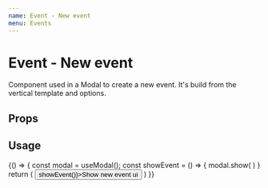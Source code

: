 ```yaml
---
name: Event - New event
menu: Events
---
```



# Event - New event

Component used in a Modal to create a new event. It's build from the vertical template and options.

## Props

<Props of={NewEvent} />

## Usage

<Playground>
  {() => {
    const modal = useModal();
    const showEvent = () => {
        modal.show(
            <NewEvent
                start={new Date()}
                end={new Date()}
            />
        )
    }
    return (
        <button onClick={() => showEvent()}>Show new event ui</button>
    )
  }}
</Playground>

